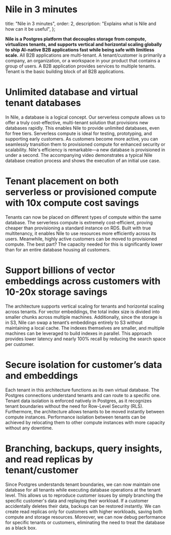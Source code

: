 # Nile in 3 minutes

  title: "Nile in 3 minutes",
  order: 2,
  description: "Explains what is Nile and how can it be useful",
};

**Nile is a Postgres platform that decouples storage from compute, virtualizes tenants, and supports vertical and horizontal scaling globally to ship AI-native B2B applications fast while being safe with limitless scale.** All B2B applications are multi-tenant. A tenant/customer is primarily a company, an organization, or a workspace in your product that contains a group of users. A B2B application provides services to multiple tenants. Tenant is the basic building block of all B2B applications.

# Unlimited database and virtual tenant databases

In Nile, a database is a logical concept. Our serverless compute allows us to offer a truly cost-effective, multi-tenant solution that provisions new databases rapidly. This enables Nile to provide unlimited databases, even for free tiers. Serverless compute is ideal for testing, prototyping, and supporting early customers. As customers become more active, you can seamlessly transition them to provisioned compute for enhanced security or scalability. Nile's efficiency is remarkable—a new database is provisioned in under a second. The accompanying video demonstrates a typical Nile database creation process and shows the execution of an initial use case.

# Tenant placement on both serverless or provisioned compute with 10x compute cost savings

Tenants can now be placed on different types of compute within the same database. The serverless compute is extremely cost-efficient, proving cheaper than provisioning a standard instance on RDS. Built with true multitenancy, it enables Nile to use resources more efficiently across its users. Meanwhile, highly active customers can be moved to provisioned compute. The best part? The capacity needed for this is significantly lower than for an entire database housing all customers.

# Support billions of vector embeddings across customers with 10-20x storage savings

The architecture supports vertical scaling for tenants and horizontal scaling across tenants. For vector embeddings, the total index size is divided into smaller chunks across multiple machines. Additionally, since the storage is in S3, Nile can swap a tenant’s embeddings entirely to S3 without maintaining a local cache. The indexes themselves are smaller, and multiple machines can be leveraged to build indexes in parallel. This approach provides lower latency and nearly 100% recall by reducing the search space per customer.

# Secure isolation for customer’s data and embeddings

Each tenant in this architecture functions as its own virtual database. The Postgres connections understand tenants and can route to a specific one. Tenant data isolation is enforced natively in Postgres, as it recognizes tenant boundaries without the need for Row-Level Security (RLS). Furthermore, the architecture allows tenants to be moved instantly between compute instances. Performance isolation between tenants can be achieved by relocating them to other compute instances with more capacity without any downtime.

# Branching, backups, query insights, and read replicas by tenant/customer

Since Postgres understands tenant boundaries, we can now maintain one database for all tenants while executing database operations at the tenant level. This allows us to reproduce customer issues by simply branching the specific customer's data and replaying their workload. If a customer accidentally deletes their data, backups can be restored instantly. We can create read replicas only for customers with higher workloads, saving both compute and storage resources. Moreover, we can now debug performance for specific tenants or customers, eliminating the need to treat the database as a black box.